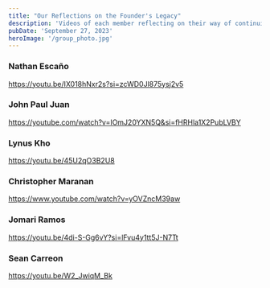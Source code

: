 ```yaml
---
title: "Our Reflections on the Founder's Legacy"
description: 'Videos of each member reflecting on their way of continuing the legacy of Mariano Jhocson and Jose Rizal.'
pubDate: 'September 27, 2023'
heroImage: '/group_photo.jpg'
---
```

### Nathan Escaño
https://youtu.be/IX018hNxr2s?si=zcWD0Jl875ysj2v5

### John Paul Juan
https://youtube.com/watch?v=IOmJ20YXN5Q&si=fHRHla1X2PubLVBY

### Lynus Kho
https://youtu.be/45U2qO3B2U8

### Christopher Maranan
https://www.youtube.com/watch?v=yOVZncM39aw

### Jomari Ramos
https://youtu.be/4di-S-Gg6vY?si=lFvu4y1tt5J-N7Tt

### Sean Carreon
https://youtu.be/W2_JwiqM_Bk












